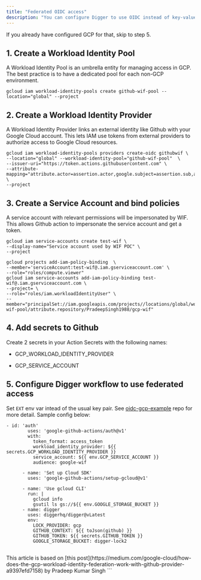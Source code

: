 ```yaml
---
title: "Federated OIDC access"
description: "You can configure Digger to use OIDC instead of key-value pairs."
---
```


If you already have configured GCP for that, skip to step 5.

## 1\. Create a Workload Identity Pool

A Workload Identity Pool is an umbrella entity for managing access in GCP. The best practice is to have a dedicated pool for each non-GCP environment.

```
gcloud iam workload-identity-pools create github-wif-pool --location="global" --project
```

## 2\. Create a Workload Identity Provider

A Workload Identity Provider links an external identity like Github with your Google Cloud account. This lets IAM use tokens from external providers to authorize access to Google Cloud resources.

```
gcloud iam workload-identity-pools providers create-oidc githubwif \
--location="global" --workload-identity-pool="github-wif-pool"  \
--issuer-uri="https://token.actions.githubusercontent.com" \
--attribute-mapping="attribute.actor=assertion.actor,google.subject=assertion.sub,attribute.repository=assertion.repository" \
--project
```

## 3\. Create a Service Account and bind policies

A service account with relevant permissions will be impersonated by WIF. This allows Github action to impersonate the service account and get a token.

```
gcloud iam service-accounts create test-wif \
--display-name="Service account used by WIF POC" \
--project

gcloud projects add-iam-policy-binding  \
--member='serviceAccount:test-wif@.iam.gserviceaccount.com' \
--role="roles/compute.viewer"
gcloud iam service-accounts add-iam-policy-binding test-wif@.iam.gserviceaccount.com \
--project= \
--role="roles/iam.workloadIdentityUser" \
--member="principalSet://iam.googleapis.com/projects//locations/global/workloadIdentityPools/github-wif-pool/attribute.repository/PradeepSingh1988/gcp-wif"
```

## 4\. Add secrets to Github

Create 2 secrets in your Action Secrets with the following names:

- GCP_WORKLOAD_IDENTITY_PROVIDER

- GCP_SERVICE_ACCOUNT

## 5\. Configure Digger workflow to use federated access

Set `EXT` env var intead of the usual key pair. See [oidc-gcp-example](https://github.com/diggerhq/digger-gcp-ocid-demo) repo for more detail. Sample config below:

```
- id: 'auth'
        uses: 'google-github-actions/auth@v1'
        with:
          token_format: access_token
          workload_identity_provider: ${{ secrets.GCP_WORKLOAD_IDENTITY_PROVIDER }}
          service_account: ${{ env.GCP_SERVICE_ACCOUNT }}
          audience: google-wif

      - name: 'Set up Cloud SDK'
        uses: 'google-github-actions/setup-gcloud@v1'

      - name: 'Use gcloud CLI'
        run: |
          gcloud info
          gsutil ls gs://${{ env.GOOGLE_STORAGE_BUCKET }}
      - name: digger
        uses: diggerhq/digger@vLatest
        env:
          LOCK_PROVIDER: gcp
          GITHUB_CONTEXT: ${{ toJson(github) }}
          GITHUB_TOKEN: ${{ secrets.GITHUB_TOKEN }}
          GOOGLE_STORAGE_BUCKET: digger-lock2

```

##

<Note>
  This article is based on [this
  post](https://medium.com/google-cloud/how-does-the-gcp-workload-identity-federation-work-with-github-provider-a9397efd7158)
  by Pradeep Kumar Singh
</Note>
```
